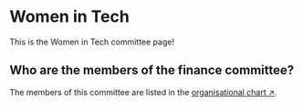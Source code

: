 # Women in Tech

This is the Women in Tech committee page!


## Who are the members of the finance committee?

The members of this committee are listed in the [organisational chart ↗](/about/leadership).